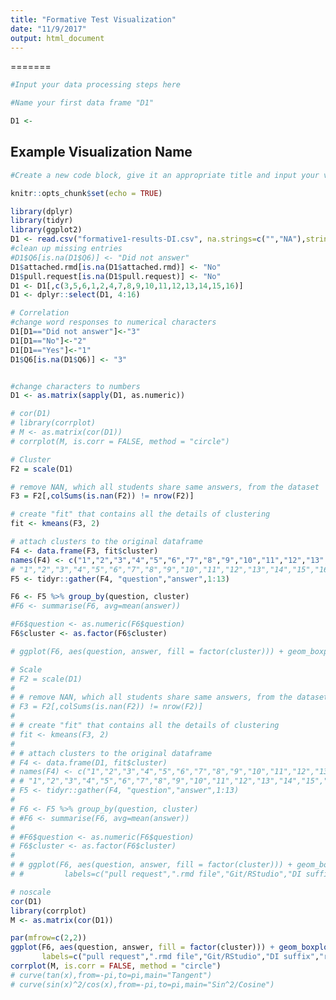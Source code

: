 ```yaml
---
title: "Formative Test Visualization"
date: "11/9/2017"
output: html_document
---
```

=======

```r
#Input your data processing steps here

#Name your first data frame "D1" 

D1 <- 

```

## Example Visualization Name
```r
#Create a new code block, give it an appropriate title and input your visualization code.


```

```r
knitr::opts_chunk$set(echo = TRUE)
```

```r
library(dplyr)
library(tidyr)
library(ggplot2)
D1 <- read.csv("formative1-results-DI.csv", na.strings=c("","NA"),stringsAsFactors=FALSE)
#clean up missing entries
#D1$Q6[is.na(D1$Q6)] <- "Did not answer"
D1$attached.rmd[is.na(D1$attached.rmd)] <- "No"
D1$pull.request[is.na(D1$pull.request)] <- "No"
D1 <- D1[,c(3,5,6,1,2,4,7,8,9,10,11,12,13,14,15,16)]
D1 <- dplyr::select(D1, 4:16)
```

```r
# Correlation
#change word responses to numerical characters
D1[D1=="Did not answer"]<-"3"
D1[D1=="No"]<-"2"
D1[D1=="Yes"]<-"1"
D1$Q6[is.na(D1$Q6)] <- "3"


#change characters to numbers
D1 <- as.matrix(sapply(D1, as.numeric))

# cor(D1)
# library(corrplot)
# M <- as.matrix(cor(D1))
# corrplot(M, is.corr = FALSE, method = "circle")
```

```r
# Cluster
F2 = scale(D1)

# remove NAN, which all students share same answers, from the dataset
F3 = F2[,colSums(is.nan(F2)) != nrow(F2)]

# create "fit" that contains all the details of clustering
fit <- kmeans(F3, 2)

# attach clusters to the original dataframe
F4 <- data.frame(F3, fit$cluster)
names(F4) <- c("1","2","3","4","5","6","7","8","9","10","11","12","13","cluster")
# "1","2","3","4","5","6","7","8","9","10","11","12","13","14","15","16","17","18","19","20","21","22","23","24","25","26","27","28","29"
F5 <- tidyr::gather(F4, "question","answer",1:13)

F6 <- F5 %>% group_by(question, cluster)
#F6 <- summarise(F6, avg=mean(answer))

#F6$question <- as.numeric(F6$question)
F6$cluster <- as.factor(F6$cluster)

# ggplot(F6, aes(question, answer, fill = factor(cluster))) + geom_boxplot() + xlab("Question") + ylab("Average Answer") + scale_x_discrete(breaks=c("1","2","3","4","5","6","7","8","9","10","11","12"), limits=c("1","2","3","4","5","6","7","8","9","10","11","12"),labels=c("pull request",".rmd file","Git/RStudio","DI suffix","report sum","new df","tidyr","row names","to matrix","transpose","student/student", "diagonal")) + theme(axis.text.x = element_text(angle=45))
```

```r
# Scale
# F2 = scale(D1)
# 
# # remove NAN, which all students share same answers, from the dataset
# F3 = F2[,colSums(is.nan(F2)) != nrow(F2)]
# 
# # create "fit" that contains all the details of clustering
# fit <- kmeans(F3, 2)
# 
# # attach clusters to the original dataframe
# F4 <- data.frame(D1, fit$cluster)
# names(F4) <- c("1","2","3","4","5","6","7","8","9","10","11","12","13","cluster")
# # "1","2","3","4","5","6","7","8","9","10","11","12","13","14","15","16","17","18","19","20","21","22","23","24","25","26","27","28","29"
# F5 <- tidyr::gather(F4, "question","answer",1:13)
# 
# F6 <- F5 %>% group_by(question, cluster)
# #F6 <- summarise(F6, avg=mean(answer))
# 
# #F6$question <- as.numeric(F6$question)
# F6$cluster <- as.factor(F6$cluster)
# 
# # ggplot(F6, aes(question, answer, fill = factor(cluster))) + geom_boxplot() + xlab("Question") + ylab("Average Answer") + scale_x_discrete(breaks=c("1","2","3","4","5","6","7","8","9","10","11","12"), limits=c("1","2","3","4","5","6","7","8","9","10","11","12"),
# #         labels=c("pull request",".rmd file","Git/RStudio","DI suffix","report sum","new df","tidyr","row names","to matrix","transpose","student/student", "diagonal")) + theme(axis.text.x = element_text(angle=45))
```


```r
# noscale 
cor(D1)
library(corrplot)
M <- as.matrix(cor(D1))

par(mfrow=c(2,2))
ggplot(F6, aes(question, answer, fill = factor(cluster))) + geom_boxplot() + xlab("Question") + ylab("Average Answer") + scale_x_discrete(breaks=c("1","2","3","4","5","6","7","8","9","10","11","12"), limits=c("1","2","3","4","5","6","7","8","9","10","11","12"),
       labels=c("pull request",".rmd file","Git/RStudio","DI suffix","report sum","new df","tidyr","row names","to matrix","transpose","student/student", "diagonal")) + theme(axis.text.x = element_text(angle=45))
corrplot(M, is.corr = FALSE, method = "circle")
# curve(tan(x),from=-pi,to=pi,main="Tangent")
# curve(sin(x)^2/cos(x),from=-pi,to=pi,main="Sin^2/Cosine")
```